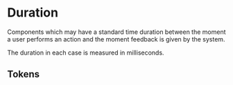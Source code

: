 
<Meta title="Theme/Foundations/Duration" />

# Duration

Components which may have a standard time duration between the moment a user performs an action
and the moment feedback is given by the system.

The duration in each case is measured in milliseconds.

## Tokens

<DocGrid>
  <NumberBlock number="100" cssVariable="--salt-duration-instant" />
  <NumberBlock number="300" cssVariable="--salt-duration-perceptible" />
  <NumberBlock number="1000" cssVariable="--salt-duration-notable" />
  <NumberBlock number="10000" cssVariable="--salt-duration-cutoff" />
</DocGrid>
